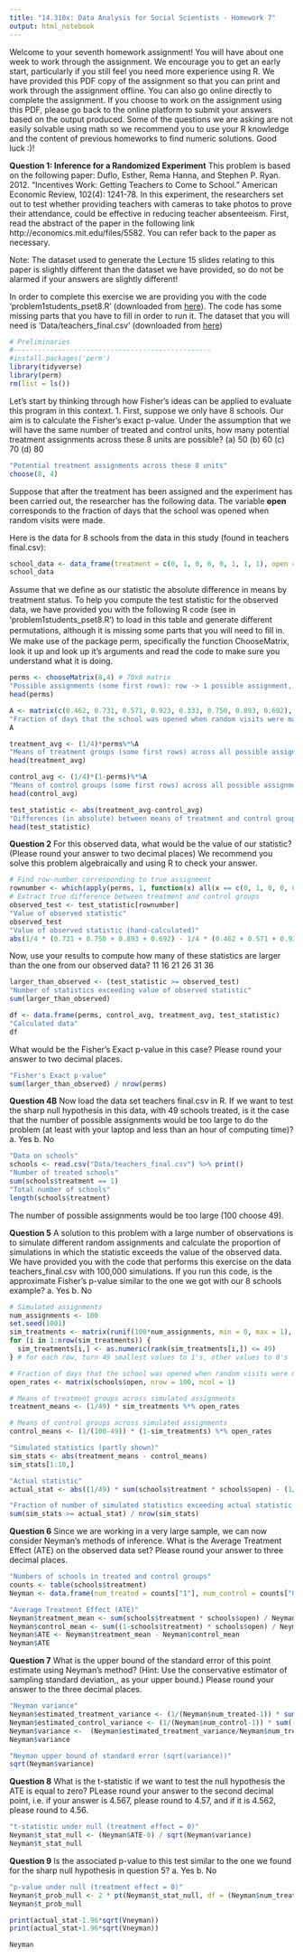 ```yaml
---
title: "14.310x: Data Analysis for Social Scientists - Homework 7"
output: html_notebook
---
```



Welcome to your seventh homework assignment! You will have about one week to work through the
assignment. We encourage you to get an early start, particularly if you still feel you need more experience
using R. We have provided this PDF copy of the assignment so that you can print and work through
the assignment offline. You can also go online directly to complete the assignment. If you choose to
work on the assignment using this PDF, please go back to the online platform to submit your answers
based on the output produced. Some of the questions we are asking are not easily solvable using math
so we recommend you to use your R knowledge and the content of previous homeworks to find numeric
solutions.
Good luck :)!

**Question 1: Inference for a Randomized Experiment**
This problem is based on the following paper:
Duflo, Esther, Rema Hanna, and Stephen P. Ryan. 2012. “Incentives Work: Getting Teachers
to Come to School.” American Economic Review, 102(4): 1241-78.
In this experiment, the researchers set out to test whether providing teachers with cameras to take photos
to prove their attendance, could be effective in reducing teacher absenteeism. First, read the abstract
of the paper in the following link http://economics.mit.edu/files/5582. You can refer back to the
paper as necessary.

Note: The dataset used to generate the Lecture 15 slides relating to this paper is slightly different than the dataset we have provided, so do not be alarmed if your answers are slightly different! 

In order to complete this exercise we are providing you with the code 'problem1students_pset8.R' (downloaded from [here](https://prod-edxapp.edx-cdn.org/assets/courseware/v1/e0aa957d878ab207d486a817a3080e3d/asset-v1:MITx+14.310x+3T2018+type@asset+block/problem1students_pset8.R)). The code has some missing parts that you have to fill in order to run it.  The dataset that you will need is 'Data/teachers_final.csv' (downloaded from [here](https://prod-edxapp.edx-cdn.org/assets/courseware/v1/b4df7697b0d1e908e28498fef0c0298e/asset-v1:MITx+14.310x+3T2018+type@asset+block/teachers_final.csv))

```r
# Preliminaries
#-------------------------------------------------
#install.packages('perm')
library(tidyverse)
library(perm)
rm(list = ls())
```

Let’s start by thinking through how Fisher’s ideas can be applied to evaluate this program in this
context.
1. First, suppose we only have 8 schools. Our aim is to calculate the Fisher’s exact p-value. Under the
assumption that we will have the same number of treated and control units, how many potential
treatment assignments across these 8 units are possible?
(a) 50
(b) 60
(c) 70
(d) 80
```r
"Potential treatment assignments across these 8 units"
choose(8, 4)
```

Suppose that after the treatment has been assigned and the experiment has been carried out, the researcher has the following data. The variable **open** corresponds to the fraction of days that the school was opened when random visits were made. 

Here is the data for 8 schools from the data in this study (found in teachers final.csv):
```r
school_data <- data_frame(treatment = c(0, 1, 0, 0, 0, 1, 1, 1), open = c(0.462, 0.731, 0.571, 0.923, 0.333, 0.750, 0.893, 0.692))
school_data
```

Assume that we deﬁne as our statistic the absolute diﬀerence in means by treatment status. To help you compute the test statistic for the observed data, we have provided you with the following R code (see in 'problem1students_pset8.R') to load in this table and generate diﬀerent permutations, although it is missing some parts that you will need to ﬁll in. We make use of the package perm, speciﬁcally the function ChooseMatrix, look it up and look up it’s arguments and read the code to make sure you understand what it is doing.
```r
perms <- chooseMatrix(8,4) # 70x8 matrix
"Possible assignments (some first rows): row -> 1 possible assignment, column -> school"
head(perms)

A <- matrix(c(0.462, 0.731, 0.571, 0.923, 0.333, 0.750, 0.893, 0.692), nrow=8, ncol=1, byrow=TRUE) # column vector with 8 rows
"Fraction of days that the school was opened when random visits were made (8 schools in total)"
A

treatment_avg <- (1/4)*perms%*%A
"Means of treatment groups (some first rows) across all possible assignments"
head(treatment_avg)

control_avg <- (1/4)*(1-perms)%*%A
"Means of control groups (some first rows) across all possible assignments"
head(control_avg)

test_statistic <- abs(treatment_avg-control_avg)
"Differences (in absolute) between means of treatment and control group (some first rows) across all possible assignments"
head(test_statistic)
```

**Question 2**
For this observed data, what would be the value of our statistic? (Please round your answer to two decimal places) We recommend you solve this problem algebraically and using R to check your answer.
```r
# Find row-number corresponding to true assignment
rownumber <- which(apply(perms, 1, function(x) all(x == c(0, 1, 0, 0, 0, 1, 1, 1))) == TRUE)
# Extract true difference between treatment and control groups
observed_test <- test_statistic[rownumber]
"Value of observed statistic"
observed_test
"Value of observed statistic (hand-calculated)"
abs(1/4 * (0.731 + 0.750 + 0.893 + 0.692) - 1/4 * (0.462 + 0.571 + 0.923 + 0.333))
```

Now, use your results to compute how many of these statistics are larger than the one from our observed data?
11
16
21
26
31
36
```r
larger_than_observed <- (test_statistic >= observed_test)
"Number of statistics exceeding value of observed statistic"
sum(larger_than_observed)

df <- data.frame(perms, control_avg, treatment_avg, test_statistic)
"Calculated data"
df
```

What would be the Fisher's Exact p-value in this case?
Please round your answer to two decimal places.
```r
"Fisher's Exact p-value"
sum(larger_than_observed) / nrow(perms)
```

**Question 4B**
Now load the data set teachers final.csv in R. If we want to test the sharp null hypothesis in this data, with 49 schools treated, is it the case that the number of possible assignments would be too large to do the problem (at least with your laptop and less than an hour of computing time)?
a. Yes
b. No
```r
"Data on schools"
schools <- read.csv("Data/teachers_final.csv") %>% print()
"Number of treated schools"
sum(schools$treatment == 1)
"Total number of schools"
length(schools$treatment)
```
The number of possible assignments would be too large (100 choose 49).

**Question 5**
A solution to this problem with a large number of observations is to simulate different random assignments and calculate the proportion of simulations in which the statistic exceeds the value of the observed data. We have provided you with the code that performs this exercise on the data teachers_final.csv with 100,000 simulations. If you run this code, is the approximate Fisher's p-value similar to the one we got with our 8 schools example?
a. Yes
b. No
```r
# Simulated assignments
num_assignments <- 100
set.seed(1001)
sim_treatments <- matrix(runif(100*num_assignments, min = 0, max = 1), nrow = num_assignments, byrow = TRUE)
for (i in 1:nrow(sim_treatments)) {
  sim_treatments[i,] <- as.numeric(rank(sim_treatments[i,]) <= 49)
} # for each row, turn 49 smallest values to 1's, other values to 0's

# Fraction of days that the school was opened when random visits were made (100 schools in total)
open_rates <- matrix(schools$open, nrow = 100, ncol = 1)

# Means of treatment groups across simulated assignments
treatment_means <- (1/49) * sim_treatments %*% open_rates

# Means of control groups across simulated assignments
control_means <- (1/(100-49)) * (1-sim_treatments) %*% open_rates

"Simulated statistics (partly shown)"
sim_stats <- abs(treatment_means - control_means)
sim_stats[1:10,]

"Actual statistic"
actual_stat <- abs((1/49) * sum(schools$treatment * schools$open) - (1/(100-49)) * sum((1-schools$treatment) * schools$open)) %>% print()

"Fraction of number of simulated statistics exceeding actual statistic (Fisher's p-value)"
sum(sim_stats >= actual_stat) / nrow(sim_stats)
```

**Question 6**
Since we are working in a very large sample, we can now consider Neyman's methods of inference. What is the Average Treatment Effect (ATE) on the observed data set?
Please round your answer to three decimal places.

```r
"Numbers of schools in treated and control groups"
counts <- table(schools$treatment)
Neyman <- data.frame(num_treated = counts["1"], num_control = counts["0"], num_total = sum(counts)) %>% print()

"Average Treatment Effect (ATE)"
Neyman$treatment_mean <- sum(schools$treatment * schools$open) / Neyman$num_treated
Neyman$control_mean <- sum((1-schools$treatment) * schools$open) / Neyman$num_control
Neyman$ATE <- Neyman$treatment_mean - Neyman$control_mean
Neyman$ATE
```

**Question 7**
What is the upper bound of the standard error of this point estimate using Neyman's method? (Hint: Use the conservative estimator of sampling standard deviation,, as your upper bound.)
Please round your answer to the three decimal places.
```r
"Neyman variance"
Neyman$estimated_treatment_variance <- (1/(Neyman$num_treated-1)) * sum(((schools$open-Neyman$treatment_mean) * schools$treatment) ^ 2)
Neyman$estimated_control_variance <- (1/(Neyman$num_control-1)) * sum(((schools$open-Neyman$control_mean) * (1-schools$treatment)) ^ 2)
Neyman$variance <-  (Neyman$estimated_treatment_variance/Neyman$num_treated) + (Neyman$estimated_control_variance/Neyman$num_control)
Neyman$variance

"Neyman upper bound of standard error (sqrt(variance))"
sqrt(Neyman$variance)
```

**Question 8**
What is the t-statistic if we want to test the null hypothesis the ATE is equal to zero?
PLease round your answer to the second decimal point, i.e. if your answer is 4.567, please round to 4.57, and if it is 4.562, please round to 4.56.
```r
"t-statistic under null (treatment effect = 0)"
Neyman$t_stat_null <- (Neyman$ATE-0) / sqrt(Neyman$variance)
Neyman$t_stat_null
```

**Question 9**
Is the associated p-value to this test similar to the one we found for the sharp null hypothesis in question 5?
a. Yes
b. No
```r
"p-value under null (treatment effect = 0)"
Neyman$t_prob_null <- 2 * pt(Neyman$t_stat_null, df = (Neyman$num_treated+Neyman$num_control)-1, lower.tail = FALSE)
Neyman$t_prob_null
```

```r
print(actual_stat-1.96*sqrt(Vneyman))
print(actual_stat+1.96*sqrt(Vneyman))

Neyman
```




